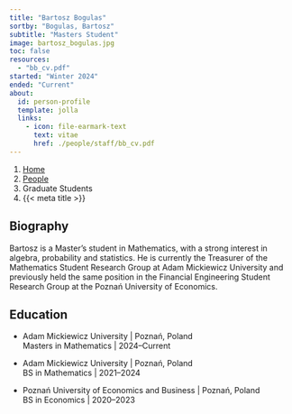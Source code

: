---
title: "Bartosz Bogulas"
sortby: "Bogulas, Bartosz"
subtitle: "Masters Student"
image: bartosz_bogulas.jpg
toc: false
resources: 
  - "bb_cv.pdf"
started: "Winter 2024"
ended: "Current"
about:
  id: person-profile
  template: jolla
  links:
    - icon: file-earmark-text
      text: vitae
      href: ./people/staff/bb_cv.pdf
---

```{=html}
<nav aria-label="breadcrumb">
  <ol class="breadcrumb">
    <li class="breadcrumb-item"><a href="../../index.html">Home</a></li>
    <li class="breadcrumb-item"><a href="../../people.html">People</a></li>
    <li class="breadcrumb-item active">Graduate Students</li>
    <li class="breadcrumb-item active" aria-current="page">{{< meta title >}}</li>
  </ol>
</nav>
```

:::{#person-profile}
:::

## Biography
Bartosz is a Master’s student in Mathematics, with a strong interest in algebra, probability and statistics. He is currently the Treasurer of the Mathematics Student Research Group at Adam Mickiewicz University and previously held the same position in the Financial Engineering Student Research Group at the Poznań University of Economics.

## Education

- [Adam Mickiewicz University]{.fw-bold} | Poznań, Poland<br />
  Masters in Mathematics | 2024–Current

- [Adam Mickiewicz University]{.fw-bold} | Poznań, Poland<br />
  BS in Mathematics | 2021–2024

- [Poznań University of Economics and Business]{.fw-bold} | Poznań, Poland<br />
  BS in Economics | 2020–2023
